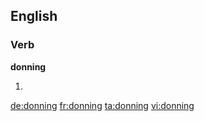 
==English==

===Verb===
'''donning'''

# {{present participle of|[[don]]}}

[[de:donning]]
[[fr:donning]]
[[ta:donning]]
[[vi:donning]]